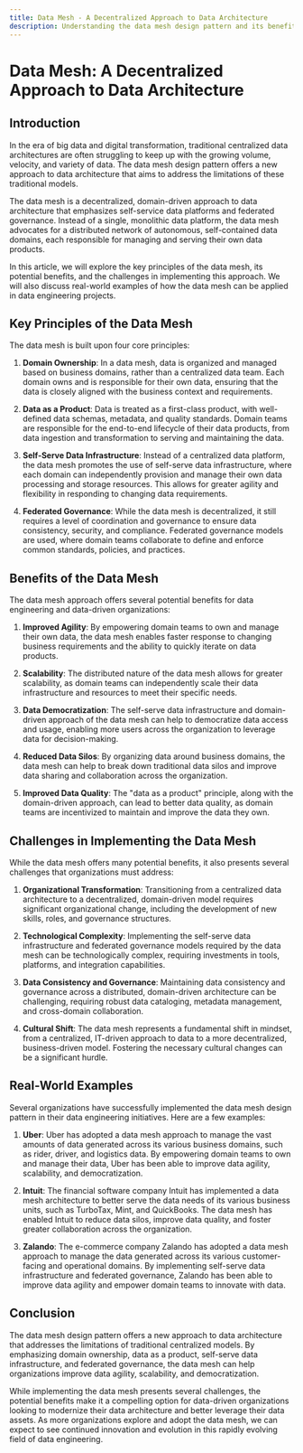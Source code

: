 ```yaml
---
title: Data Mesh - A Decentralized Approach to Data Architecture
description: Understanding the data mesh design pattern and its benefits for data engineering
---
```


# Data Mesh: A Decentralized Approach to Data Architecture

## Introduction

In the era of big data and digital transformation, traditional centralized data architectures are often struggling to keep up with the growing volume, velocity, and variety of data. The data mesh design pattern offers a new approach to data architecture that aims to address the limitations of these traditional models. 

The data mesh is a decentralized, domain-driven approach to data architecture that emphasizes self-service data platforms and federated governance. Instead of a single, monolithic data platform, the data mesh advocates for a distributed network of autonomous, self-contained data domains, each responsible for managing and serving their own data products.

In this article, we will explore the key principles of the data mesh, its potential benefits, and the challenges in implementing this approach. We will also discuss real-world examples of how the data mesh can be applied in data engineering projects.

## Key Principles of the Data Mesh

The data mesh is built upon four core principles:

1. **Domain Ownership**: In a data mesh, data is organized and managed based on business domains, rather than a centralized data team. Each domain owns and is responsible for their own data, ensuring that the data is closely aligned with the business context and requirements.

2. **Data as a Product**: Data is treated as a first-class product, with well-defined data schemas, metadata, and quality standards. Domain teams are responsible for the end-to-end lifecycle of their data products, from data ingestion and transformation to serving and maintaining the data.

3. **Self-Serve Data Infrastructure**: Instead of a centralized data platform, the data mesh promotes the use of self-serve data infrastructure, where each domain can independently provision and manage their own data processing and storage resources. This allows for greater agility and flexibility in responding to changing data requirements.

4. **Federated Governance**: While the data mesh is decentralized, it still requires a level of coordination and governance to ensure data consistency, security, and compliance. Federated governance models are used, where domain teams collaborate to define and enforce common standards, policies, and practices.

## Benefits of the Data Mesh

The data mesh approach offers several potential benefits for data engineering and data-driven organizations:

1. **Improved Agility**: By empowering domain teams to own and manage their own data, the data mesh enables faster response to changing business requirements and the ability to quickly iterate on data products.

2. **Scalability**: The distributed nature of the data mesh allows for greater scalability, as domain teams can independently scale their data infrastructure and resources to meet their specific needs.

3. **Data Democratization**: The self-serve data infrastructure and domain-driven approach of the data mesh can help to democratize data access and usage, enabling more users across the organization to leverage data for decision-making.

4. **Reduced Data Silos**: By organizing data around business domains, the data mesh can help to break down traditional data silos and improve data sharing and collaboration across the organization.

5. **Improved Data Quality**: The "data as a product" principle, along with the domain-driven approach, can lead to better data quality, as domain teams are incentivized to maintain and improve the data they own.

## Challenges in Implementing the Data Mesh

While the data mesh offers many potential benefits, it also presents several challenges that organizations must address:

1. **Organizational Transformation**: Transitioning from a centralized data architecture to a decentralized, domain-driven model requires significant organizational change, including the development of new skills, roles, and governance structures.

2. **Technological Complexity**: Implementing the self-serve data infrastructure and federated governance models required by the data mesh can be technologically complex, requiring investments in tools, platforms, and integration capabilities.

3. **Data Consistency and Governance**: Maintaining data consistency and governance across a distributed, domain-driven architecture can be challenging, requiring robust data cataloging, metadata management, and cross-domain collaboration.

4. **Cultural Shift**: The data mesh represents a fundamental shift in mindset, from a centralized, IT-driven approach to data to a more decentralized, business-driven model. Fostering the necessary cultural changes can be a significant hurdle.

## Real-World Examples

Several organizations have successfully implemented the data mesh design pattern in their data engineering initiatives. Here are a few examples:

1. **Uber**: Uber has adopted a data mesh approach to manage the vast amounts of data generated across its various business domains, such as rider, driver, and logistics data. By empowering domain teams to own and manage their data, Uber has been able to improve data agility, scalability, and democratization.

2. **Intuit**: The financial software company Intuit has implemented a data mesh architecture to better serve the data needs of its various business units, such as TurboTax, Mint, and QuickBooks. The data mesh has enabled Intuit to reduce data silos, improve data quality, and foster greater collaboration across the organization.

3. **Zalando**: The e-commerce company Zalando has adopted a data mesh approach to manage the data generated across its various customer-facing and operational domains. By implementing self-serve data infrastructure and federated governance, Zalando has been able to improve data agility and empower domain teams to innovate with data.

## Conclusion

The data mesh design pattern offers a new approach to data architecture that addresses the limitations of traditional centralized models. By emphasizing domain ownership, data as a product, self-serve data infrastructure, and federated governance, the data mesh can help organizations improve data agility, scalability, and democratization.

While implementing the data mesh presents several challenges, the potential benefits make it a compelling option for data-driven organizations looking to modernize their data architecture and better leverage their data assets. As more organizations explore and adopt the data mesh, we can expect to see continued innovation and evolution in this rapidly evolving field of data engineering.